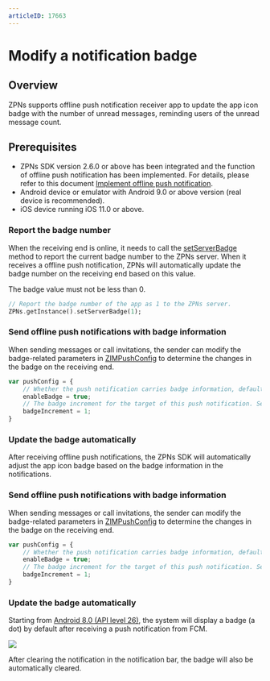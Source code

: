 ```yaml
---
articleID: 17663
---
```

# Modify a notification badge


## Overview

ZPNs supports offline push notification receiver app to update the app icon badge with the number of unread messages, reminding users of the unread message count.

## Prerequisites

- ZPNs SDK version 2.6.0 or above has been integrated and the function of offline push notification has been implemented. For details, please refer to this document [Implement offline push notification](./../Implement%20offline%20push%20notification.mdx).
- Android device or emulator with Android 9.0 or above version (real device is recommended).
- iOS device running iOS 11.0 or above.


<Tabs>
<Tab title="iOS">

### Report the badge number

When the receiving end is online, it needs to call the [setServerBadge](https://pub.dev/documentation/zego_zpns/latest/zego_zpns/ZPNs/setServerBadge.html) method to report the current badge number to the ZPNs server. When it receives a offline push notification, ZPNs will automatically update the badge number on the receiving end based on this value.

<Note title="Note">
The badge value must not be less than 0.
</Note>

```dart
// Report the badge number of the app as 1 to the ZPNs server.
ZPNs.getInstance().setServerBadge(1);
```

### Send offline push notifications with badge information

When sending messages or call invitations, the sender can modify the badge-related parameters in [ZIMPushConfig](@-ZIMPushConfig) to determine the changes in the badge on the receiving end.

```javascript
var pushConfig = {
    // Whether the push notification carries badge information, default is false.
    enableBadge = true;
    // The badge increment for the target of this push notification. Set it as 1 here, which will increase the badge number of the receiving end app by 1.
    badgeIncrement = 1;
}
```

### Update the badge automatically

After receiving offline push notifications, the ZPNs SDK will automatically adjust the app icon badge based on the badge information in the notifications.

</Tab>
<Tab title="Android">

### Send offline push notifications with badge information

When sending messages or call invitations, the sender can modify the badge-related parameters in [ZIMPushConfig](@-ZIMPushConfig) to determine the changes in the badge on the receiving end.

```javascript
var pushConfig = {
    // Whether the push notification carries badge information, default is false.
    enableBadge = true;
    // The badge increment for the target of this push notification. Set it as 1 here, which will increase the badge number of the receiving end app by 1.
    badgeIncrement = 1;
}
```

### Update the badge automatically

Starting from [Android 8.0 (API level 26)](https://developer.android.com/develop/ui/views/notifications/badges), the system will display a badge (a dot) by default after receiving a push notification from FCM.

<Frame width="128" height="auto" caption=""><img src="https://storage.zego.im/sdk-doc/Pics/ZIM/icon.png" /></Frame>

After clearing the notification in the notification bar, the badge will also be automatically cleared.

</Tab>
</Tabs>
